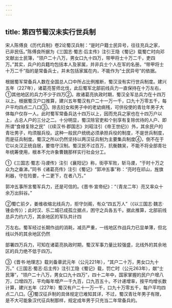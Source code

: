 ```yaml
---
---
---
```

title: 第四节蜀汉未实行世兵制
---



宋人陈傅良《历代兵制》卷2论蜀汉兵制：“是时户籍士民异号，往往充兵之家，已非民伍。”陈傅良所据为《三国志·蜀志·后主传》注引王隐《蜀记》载蜀亡时向邓文献出士民簿，“领户二十八万，男女口九十四万，带甲将士十万二千，吏四万。”其实，兵户的兵籍均包括本人及家属，并非兵士个人在军的名册。“带甲将士十万二千”指的是常备兵士，并未包括家属在内，不能作为“士民异号”的依据。

根据蜀军常备兵人数在全国总人口中所占比例推断，蜀汉没有实行世兵制度。建兴五年（227年），诸葛亮誓师北伐，此后蜀军北部前线兵力一直保持在十万左右，①其他地区的兵力不少于四万②。故诸葛亮执政时期，蜀汉全军总兵力在十四万以上。根据蜀汉户口推算，建兴五年蜀汉有户二十一万一千，口九十万零五千，每户平均四点二八口③。除去妇女和男子中的老幼病残，可供役使的青壮年男子大体每户仅存一人。此时蜀军常备兵达十四万以上，因而充兵之家也在十四万户以上，占总人户的三分之二。十分明显，蜀汉除官吏和个别享有复除优待的人户、即所谓“食禄复除之民”（《续汉书·郡国志》刘昭注引《帝王世纪》）外，其余民户的青壮男子，均须服兵役。这种一般民户统统必须承担兵役的制度，不是世兵制度，而是征兵制度。蜀汉之所以仍然坚持以两汉征兵制为主要集兵制度④，倒不在于它以炎汉正统自居，要恪守汉制。蜀汉民不过百万，抗衡魏吴，不能不将全部青壮年统筹使用，根本不允许象曹魏那样实行社会分工。

①《三国志·蜀志·马谡传》注引《襄阳记》称，街亭军败，斩马谡，“于时十万之众为之垂涕。”同书《诸葛亮传》注引《蜀记》“郭冲五事”称：“亮时在祁山，旌旗利器，守在险要，十二更下，在者八万。”

郭冲五事所言蜀军兵力，还是可信的。《晋书·宣帝纪》：“（青龙二年）亮又率众十余万出斜谷。”

②蜀亡前夕，姜维收缩北线兵力，拒守剑阁，有众“四五万人”（《以三国志·魏志·锺会传》）；此时汉、乐二城已成孤立据点，困守之兵各五千。据此推算，北部前线总乒力约六万，其余地区的军队共计四

万左右。蜀军经过长期作战的消耗，减员严重，一线地区作战兵力已显单薄，但北线以外的其余地区仍然

部署四万兵力，可知在诸葛亮执政时期，蜀汉军事力量比较强盛，北线外的其余地区的兵力绝不低于四万。

③《晋书·地理志》载刘备章武元年（公元221年），“其户二十万，男女口九十万。”《三国志·蜀志·后主传》注引工隐《蜀记》载，罚亡时（公元263年），献“士民簿”，“领户二十八万，男女口九十四万”，四十二年中，国家掌握的民户户增八万，口增四万，平均每年增产一千九百，口九百五十。不计递增率，按平均增长数计算，建兴五年（227年）蜀汉有户二十一万一千，口九十万零五千，每户平均四点二八口。④蜀汉征乒制的具体规定已难知其详，不过，蜀汉青壮年男子有限，是不大可能象汉代征兵制那样，规定成年男于只充当二年常备兵的。